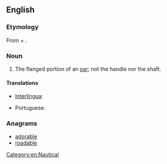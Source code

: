 ==English==

===Etymology===
From {{term|oar}} + {{term|blade}}.

===Noun===
{{en-noun|head=[[oar]] [[blade]]}}

# The flanged portion of an [[oar]]; not the handle nor the shaft.

====Translations====
{{trans-top|flanged portion of an oar}}
* [[Interlingua]]: {{t-|ia|pala}}
{{trans-mid}}
* Portuguese: {{t+|pt|pá|f}}
{{trans-bottom}}

===Anagrams===
* [[adorable#English|adorable]]
* [[roadable#English|roadable]]

[[Category:en:Nautical]]